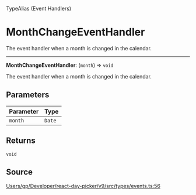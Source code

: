 <SectionTitle>TypeAlias (Event Handlers)</SectionTitle>

# MonthChangeEventHandler

<Description>
The event handler when a month is changed in the calendar.
</Description>

---

<a id="undefined" name="undefined"></a>

<SignatureMemberIdentifier>**MonthChangeEventHandler**: (`month`) => `void`</SignatureMemberIdentifier>

The event handler when a month is changed in the calendar.

## Parameters

| Parameter | Type |
| :------ | :------ |
| `month` | `Date` |

## Returns

`void`

## Source

[Users/gp/Developer/react-day-picker/v9/src/types/events.ts:56](https://github.com/gpbl/react-day-picker/blob/b97c86295/src/types/events.ts#L56)
